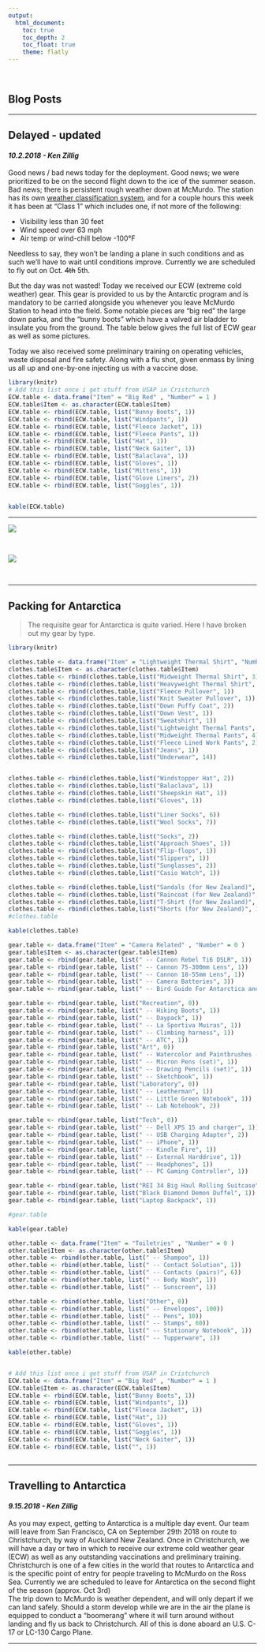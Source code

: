 ```yaml
---
output: 
  html_document:
    toc: true
    toc_depth: 2
    toc_float: true
    theme: flatly
---
```


<br>

## Blog Posts

***

## Delayed - updated
#### *10.2.2018 - Ken Zillig*  

Good news / bad news today for the deployment. Good news; we were prioritized to be on the second flight down to the ice of the summer season. Bad news; there is persistent rough weather down at McMurdo. The station has its own [weather classification system](https://en.wikipedia.org/wiki/Antarctica_Weather_Danger_Classification), and for a couple hours this week it has been at “Class 1” which includes one, if not more of the following:  

* Visibility less than 30 feet
* Wind speed over 63 mph
* Air temp or wind-chill below -100°F

Needless to say, they won’t be landing a plane in such conditions and as such we’ll have to wait until conditions improve. Currently we are scheduled to fly out on Oct. ~~4th~~ 5th. 

But the day was not wasted! Today we received our ECW (extreme cold weather) gear. This gear is provided to us by the Antarctic program and is mandatory to be carried alongside you whenever you leave McMurdo Station to head into the field. Some notable pieces are “big red” the large down parka, and the “bunny boots” which have a valved air bladder to insulate you from the ground. The table below gives the full list of ECW gear as well as some pictures.

Today we also received some preliminary training on operating vehicles, waste disposal and fire safety. Along with a flu shot, given enmass by lining us all up and one-by-one injecting us with a vaccine dose. 

```r
library(knitr)
# Add this list once i get stuff from USAP in Cristchurch
ECW.table <- data.frame("Item" = "Big Red" , "Number" = 1 )
ECW.table$Item <- as.character(ECW.table$Item)
ECW.table <- rbind(ECW.table, list("Bunny Boots", 1))
ECW.table <- rbind(ECW.table, list("Windpants", 1))
ECW.table <- rbind(ECW.table, list("Fleece Jacket", 1))
ECW.table <- rbind(ECW.table, list("Fleece Pants", 1))
ECW.table <- rbind(ECW.table, list("Hat", 1))
ECW.table <- rbind(ECW.table, list("Neck Gaiter", 1))
ECW.table <- rbind(ECW.table, list("Balaclava", 1))
ECW.table <- rbind(ECW.table, list("Gloves", 1))
ECW.table <- rbind(ECW.table, list("Mittens", 1))
ECW.table <- rbind(ECW.table, list("Glove Liners", 2))
ECW.table <- rbind(ECW.table, list("Goggles", 1))


kable(ECW.table)
```

***
  
![](pictures/ECW_ken_3.JPG) 

<br>

![](pictures/ECW_ken_1.JPG)

<br>

***

## Packing for Antarctica

> The requisite gear for Antarctica is quite varied. Here I have broken out my gear by type.
> 

```r
library(knitr)

clothes.table <- data.frame("Item" = "Lightweight Thermal Shirt", "Number" = c(6))
clothes.table$Item <- as.character(clothes.table$Item)
clothes.table <- rbind(clothes.table,list("Midweight Thermal Shirt", 3))
clothes.table <- rbind(clothes.table,list("Heavyweight Thermal Shirt", 1))
clothes.table <- rbind(clothes.table,list("Fleece Pullover", 1))
clothes.table <- rbind(clothes.table,list("Knit Sweater Pullover", 1))
clothes.table <- rbind(clothes.table,list("Down Puffy Coat", 2))
clothes.table <- rbind(clothes.table,list("Down Vest", 1))
clothes.table <- rbind(clothes.table,list("Sweatshirt", 1))
clothes.table <- rbind(clothes.table,list("Lightweight Thermal Pants", 3))
clothes.table <- rbind(clothes.table,list("Midweight Thermal Pants", 4))
clothes.table <- rbind(clothes.table,list("Fleece Lined Work Pants", 2))
clothes.table <- rbind(clothes.table,list("Jeans", 1))
clothes.table <- rbind(clothes.table,list("Underwear", 14))


clothes.table <- rbind(clothes.table,list("Windstopper Hat", 2))
clothes.table <- rbind(clothes.table,list("Balaclava", 1))
clothes.table <- rbind(clothes.table,list("Sheepskin Hat", 1))
clothes.table <- rbind(clothes.table,list("Gloves", 1))

clothes.table <- rbind(clothes.table,list("Liner Socks", 6))
clothes.table <- rbind(clothes.table,list("Wool Socks", 7))

clothes.table <- rbind(clothes.table,list("Socks", 2))
clothes.table <- rbind(clothes.table,list("Approach Shoes", 1))
clothes.table <- rbind(clothes.table,list("Flip-flops", 1))
clothes.table <- rbind(clothes.table,list("Slippers", 1))
clothes.table <- rbind(clothes.table,list("Sunglasses", 2))
clothes.table <- rbind(clothes.table,list("Casio Watch", 1))

clothes.table <- rbind(clothes.table,list("Sandals (for New Zealand)", 1))
clothes.table <- rbind(clothes.table,list("Raincoat (for New Zealand)", 1))
clothes.table <- rbind(clothes.table,list("T-Shirt (for New Zealand)", 2))
clothes.table <- rbind(clothes.table,list("Shorts (for New Zealand)", 1))
#clothes.table

kable(clothes.table)

gear.table <- data.frame("Item" = "Camera Related" , "Number" = 0 )
gear.table$Item <- as.character(gear.table$Item)
gear.table <- rbind(gear.table, list(" -- Cannon Rebel Ti6 DSLR", 1))
gear.table <- rbind(gear.table, list(" -- Cannon 75-300mm Lens", 1))
gear.table <- rbind(gear.table, list(" -- Cannon 18-55mm Lens", 1))
gear.table <- rbind(gear.table, list(" -- Camera Batteries", 3))
gear.table <- rbind(gear.table, list(" -- Bird Guide For Antarctica and New Zealand", 1))

gear.table <- rbind(gear.table, list("Recreation", 0))
gear.table <- rbind(gear.table, list(" -- Hiking Boots", 1))
gear.table <- rbind(gear.table, list(" -- Daypack", 1))
gear.table <- rbind(gear.table, list(" -- La Sportiva Muiras", 1))
gear.table <- rbind(gear.table, list(" -- Climbing harness", 1))
gear.table <- rbind(gear.table, list(" -- ATC", 1))
gear.table <- rbind(gear.table, list("Art", 0))
gear.table <- rbind(gear.table, list(" -- Watercolor and Paintbrushes (set)", 1))
gear.table <- rbind(gear.table, list(" -- Micron Pens (set)", 1))
gear.table <- rbind(gear.table, list(" -- Drawing Pencils (set)", 1))
gear.table <- rbind(gear.table, list(" -- Sketchbook", 1))
gear.table <- rbind(gear.table, list("Laboratory", 0))
gear.table <- rbind(gear.table, list(" -- Leatherman", 1))
gear.table <- rbind(gear.table, list(" -- Little Green Notebook", 1))
gear.table <- rbind(gear.table, list(" -- Lab Notebook", 2))

gear.table <- rbind(gear.table, list("Tech", 0))
gear.table <- rbind(gear.table, list(" -- Dell XPS 15 and charger", 1))
gear.table <- rbind(gear.table, list(" -- USB Charging Adapter", 2))
gear.table <- rbind(gear.table, list(" -- iPhone", 1))
gear.table <- rbind(gear.table, list(" -- Kindle Fire", 1))
gear.table <- rbind(gear.table, list(" -- External Harddrive", 1))
gear.table <- rbind(gear.table, list(" -- Headphones", 1))
gear.table <- rbind(gear.table, list(" -- PC Gaming Controller", 1))

gear.table <- rbind(gear.table, list("REI 34 Big Haul Rolling Suitcase" , 1))
gear.table <- rbind(gear.table, list("Black Diamond Demon Duffel", 1))
gear.table <- rbind(gear.table, list("Laptop Backpack", 1))

#gear.table

kable(gear.table)

other.table <- data.frame("Item" = "Toiletries" , "Number" = 0 )
other.table$Item <- as.character(other.table$Item)
other.table <- rbind(other.table, list(" -- Shampoo", 1))
other.table <- rbind(other.table, list(" -- Contact Solution", 1))
other.table <- rbind(other.table, list(" -- Contacts (pairs)", 6))
other.table <- rbind(other.table, list(" -- Body Wash", 1))
other.table <- rbind(other.table, list(" -- Sunscreen", 1))

other.table <- rbind(other.table, list("Other", 0))
other.table <- rbind(other.table, list(" -- Envelopes", 100))
other.table <- rbind(other.table, list(" -- Pens", 10))
other.table <- rbind(other.table, list(" -- Stamps", 60))
other.table <- rbind(other.table, list(" -- Stationary Notebook", 1))
other.table <- rbind(other.table, list(" -- Tupperware", 1))

kable(other.table)


# Add this list once i get stuff from USAP in Cristchurch
ECW.table <- data.frame("Item" = "Big Red" , "Number" = 1 )
ECW.table$Item <- as.character(ECW.table$Item)
ECW.table <- rbind(ECW.table, list("Bunny Boots", 1))
ECW.table <- rbind(ECW.table, list("Windpants", 1))
ECW.table <- rbind(ECW.table, list("Fleece Jacket", 1))
ECW.table <- rbind(ECW.table, list("Hat", 1))
ECW.table <- rbind(ECW.table, list("Gloves", 1))
ECW.table <- rbind(ECW.table, list("Goggles", 1))
ECW.table <- rbind(ECW.table, list("Neck Gaiter", 1))
ECW.table <- rbind(ECW.table, list("", 1))



```

***





## Travelling to Antarctica
#### *9.15.2018 - Ken Zillig*
As you may expect, getting to Antarctica is a multiple day event. Our team will leave from San Francisco, CA on September 29th 2018 on route to Christchurch, by way of Auckland New Zealand. Once in Christchurch, we will have a day or two in which to receive our extreme cold weather gear (ECW) as well as any outstanding vaccinations and preliminary training. Christchurch is one of a few cities in the world that routes to Antarctica and is the specific point of entry for people traveling to McMurdo on the Ross Sea. Currently we are scheduled to leave for Antarctica on the second flight of the season (approx. Oct 3rd)
<br>
The trip down to McMurdo is weather dependent, and will only depart if we can land safely. Should a storm develop while we are in the air the plane is equipped to conduct a “boomerang” where it will turn around without landing and fly us back to Christchurch. All of this is done aboard an U.S. C-17 or LC-130 Cargo Plane.  

***
